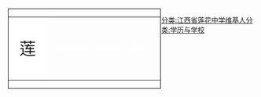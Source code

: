 <div style="float:left; border:solid 1px #000; margin:1px; ">
{|cellspacing="0" style="width:238px; height:45px; background:#003399;"
|style="width:45px; font-size:25pt;background:#fff; text-align:center;"|莲
|style="font-size:8pt; padding:8pt; color:#fff; text-align:left;"|江西省莲花中学，可爱的莲中，可爱的我们~
|}</div><includeonly>[[分类:江西省莲花中学维基人]]</includeonly><noinclude>[[分类:学历与学校]]</noinclude>
